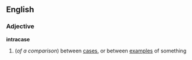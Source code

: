 ==English==
===Adjective===
'''intracase'''
#(''of a comparison'') between [[case]]s, or between [[example]]s of something